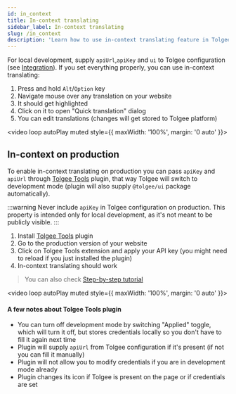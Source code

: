 ```yaml
---
id: in_context
title: In-context translating
sidebar_label: In-context translating
slug: /in_context
description: 'Learn how to use in-context translating feature in Tolgee tool and how to enable in-context translating on production.'
---
```


For local development, supply `apiUrl`,`apiKey` and `ui` to Tolgee configuration (see [Integration](/platform/integrations/about_integrations)). If you set everything properly, you can use in-context translating:

1.  Press and hold `Alt`/`Option` key
2.  Navigate mouse over any translation on your website
3.  It should get highlighted
4.  Click on it to open "Quick translation" dialog
5.  You can edit translations (changes will get stored to Tolgee platform)

<video loop autoPlay muted style={{ maxWidth: '100%', margin: '0 auto' }}>
  <source src="/in-context-development.mov"></source>
</video>

## In-context on production

To enable in-context translating on production you can pass `apiKey` and `apiUrl` through [Tolgee Tools](https://chrome.google.com/webstore/detail/tolgee-tools/hacnbapajkkfohnonhbmegojnddagfnj) plugin, that way Tolgee will switch to development mode (plugin will also supply `@tolgee/ui` package automatically).

:::warning
Never include `apiKey` in Tolgee configuration on production.
This property is intended only for local development, as it's not meant to be publicly visible.
:::

1.  Install [Tolgee Tools](https://chrome.google.com/webstore/detail/tolgee-tools/hacnbapajkkfohnonhbmegojnddagfnj) plugin
2.  Go to the production version of your website
3.  Click on Tolgee Tools extension and apply your API key (you might need to reload if you just installed the plugin)
4.  In-context translating should work

> You can also check [Step-by-step tutorial](/blog/in-context-production)

<video loop autoPlay muted style={{ maxWidth: '100%', margin: '0 auto' }}>
  <source src="/in-context-production.mov"></source>
</video>

#### A few notes about Tolgee Tools plugin

- You can turn off development mode by switching "Applied" toggle, which will turn it off, but stores credentials locally so you don't have to fill it again next time
- Plugin will supply `apiUrl` from Tolgee configuration if it's present (if not you can fill it manually)
- Plugin will not allow you to modify credentials if you are in development mode already
- Plugin changes its icon if Tolgee is present on the page or if credentials are set
